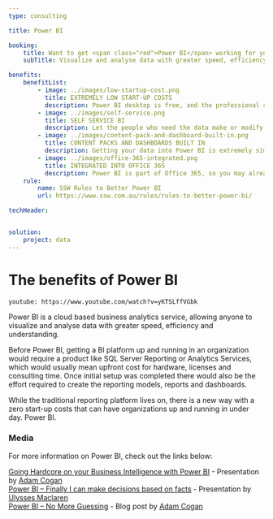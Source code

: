 ```yaml
---
type: consulting

title: Power BI

booking:
    title: Want to get <span class="red">Power BI</span> working for you?
    subTitle: Visualize and analyse data with greater speed, efficiency and understanding

benefits:
    benefitList:
        - image: ../images/low-startup-cost.png
          title: EXTREMELY LOW START-UP COSTS
          description: Power BI desktop is free, and the professional cloud version is only $10 per month
        - image: ../images/self-service.png
          title: SELF SERVICE BI
          description: Let the people who need the data make or modify the reports on the fly
        - image: ../images/content-pack-and-dashboard-built-in.png
          title: CONTENT PACKS AND DASHBOARDS BUILT IN
          description: Getting your data into Power BI is extremely simple and most existing popular systems already have starting reports and dashboards out of the box
        - image: ../images/office-365-integrated.png
          title: INTEGRATED INTO OFFICE 365
          description: Power BI is part of Office 365, so you may already have licenses and not even know it
    rule:
        name: SSW Rules to Better Power BI
        url: https://www.ssw.com.au/rules/rules-to-better-power-bi/

techHeader: 


solution:
    project: data
---
```


# The benefits of **Power BI**

`youtube: https://www.youtube.com/watch?v=yKTSLffVGbk`

Power BI is a cloud based business analytics service, allowing anyone to visualize and analyse data with greater speed, efficiency and understanding.

Before Power BI, getting a BI platform up and running in an organization would require a product like SQL Server Reporting or Analytics Services, which would usually mean upfront cost for hardware, licenses and consulting time. Once initial setup was completed there would also be the effort required to create the reporting models, reports and dashboards.

While the traditional reporting platform lives on, there is a new way with a zero start-up costs that can have organizations up and running in under day. Power BI.

### **Media**

For more information on Power BI, check out the links below:

[Going Hardcore on your Business Intelligence with Power BI](https://tv.ssw.com/going-hardcore-on-your-business-intelligence-with-power-bi-adam-cogan/) - Presentation by [Adam Cogan](https://www.ssw.com.au/people/adam-cogan)  
[Power BI – Finally I can make decisions based on facts](https://tv.ssw.com/power-bi-finally-can-make-decisions-based-facts-ulysses-maclaren/) - Presentation by [Ulysses Maclaren](https://www.ssw.com.au/people/uly)  
[Power BI – No More Guessing](https://adamcogan.com/2016/10/13/power-bi-no-more-guessing/) - Blog post by [Adam Cogan](https://www.ssw.com.au/people/adam-cogan)  
